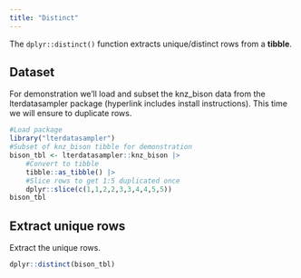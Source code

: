 ```yaml
---
title: "Distinct"
---
```


The `dplyr::distinct()` function extracts unique/distinct rows from a __tibble__.

## Dataset

For demonstration we’ll load and subset the knz_bison data from the lterdatasampler package (hyperlink includes install instructions). This time we will ensure to duplicate rows.

```r
#Load package
library("lterdatasampler")
#Subset of knz_bison tibble for demonstration
bison_tbl <- lterdatasampler::knz_bison |>
    #Convert to tibble
    tibble::as_tibble() |>
    #Slice rows to get 1:5 duplicated once
    dplyr::slice(c(1,1,2,2,3,3,4,4,5,5))
bison_tbl
```

## Extract unique rows

Extract the unique rows.

```r
dplyr::distinct(bison_tbl)
```

